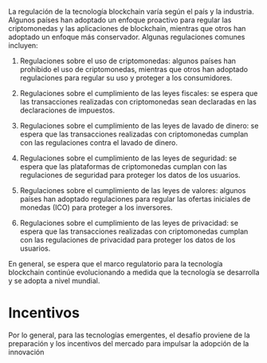 La regulación de la tecnología blockchain varía según el país y la industria. Algunos países han adoptado un enfoque proactivo para regular las criptomonedas y las aplicaciones de blockchain, mientras que otros han adoptado un enfoque más conservador. Algunas regulaciones comunes incluyen:

1. Regulaciones sobre el uso de criptomonedas: algunos países han prohibido el uso de criptomonedas, mientras que otros han adoptado regulaciones para regular su uso y proteger a los consumidores.

1. Regulaciones sobre el cumplimiento de las leyes fiscales: se espera que las transacciones realizadas con criptomonedas sean declaradas en las declaraciones de impuestos.

1. Regulaciones sobre el cumplimiento de las leyes de lavado de dinero: se espera que las transacciones realizadas con criptomonedas cumplan con las regulaciones contra el lavado de dinero.

1. Regulaciones sobre el cumplimiento de las leyes de seguridad: se espera que las plataformas de criptomonedas cumplan con las regulaciones de seguridad para proteger los datos de los usuarios.

1. Regulaciones sobre el cumplimiento de las leyes de valores: algunos países han adoptado regulaciones para regular las ofertas iniciales de monedas (ICO) para proteger a los inversores.

1. Regulaciones sobre el cumplimiento de las leyes de privacidad: se espera que las transacciones realizadas con criptomonedas cumplan con las regulaciones de privacidad para proteger los datos de los usuarios.

En general, se espera que el marco regulatorio para la tecnología blockchain continúe evolucionando a medida que la tecnología se desarrolla y se adopta a nivel mundial.

# Incentivos

Por lo general, para las tecnologías emergentes, el desafío proviene de la preparación y los incentivos del mercado para impulsar la adopción de la innovación
